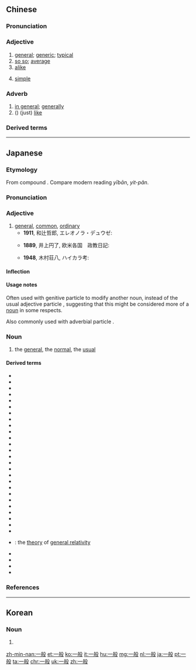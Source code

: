==Chinese==
{{zh-forms}}

===Pronunciation===
{{zh-pron
|m=一bān
|ma=zh-yìbān.ogg
|c=jat1 bun1
|h=pfs=yit-pân
|mn=it-poaⁿ/xm,qz,zz:it-pan/xm,qz,zz:chi̍t-poaⁿ
|cat=a
}}

===Adjective===
{{zh-adj}}

# [[general]]; [[generic]]; [[typical]]
# [[so so]]; [[average]]
# [[alike]]
# {{lb|zh|grammar|tense}} [[simple]]

===Adverb===
{{zh-adv}}

# [[in general]]; [[generally]]
# ({{zh-l|像}}) (just) [[like]]
#: {{zh-x|'''像''' 風 '''一般''' 自由|free '''as''' the wind}}

===Derived terms===
{{zh-der|一般化|一般見識|一般來說|一般現在時|一般性}}

{{zh-cat|Beginning}}

----

==Japanese==
{{ja-kanjitab|いつ|はん|k1=いっ|k2=ぱん|yomi=o}}

===Etymology===
From {{etyl|ltc|ja|sort=いっぱん}} compound {{m|zh|一般|tr=ʔjit pan|lit=one + sort, manner, kind||ordinary, common, general}}.  Compare modern {{etyl|cmn|-}} reading ''yībān'', {{etyl|hak|-}} ''yit-pân''.

===Pronunciation===
{{ja-pron|yomi=kanon|いっぱん|acc=0|acc_ref=DJR}}

===Adjective===
{{ja-adj|infl=na|いっぱん}}

# [[general]], [[common]], [[ordinary]]
#* '''1911''', 和辻哲郎, エレオノラ・デュウゼ:
#*: {{ja-usex|デュウゼは'''一般'''の女優の持っている技能を持っていない。|デュウゼ は '''いっぱん''' の じょゆう の もって いる ぎのう を もって いない。|Duse does not have the same ability as the ordinary actress.}}
#* '''1889''', 井上円了, 欧米各国　政教日記:
#*: {{ja-usex|すなわち、第一に、西洋人は'''一般'''に旅行を好むこと。|すなわち、 だい.いち に、 せいようじん は '''いっぱん''' に りょこう を このむ こと。|Namely, it's that first of all westerners generally enjoy travelling.}}
#* '''1948''', 木村荘八, ハイカラ考:
#*: {{ja-usex|「広告文」には、余り'''一般'''にわからない字や言葉は使わないものである。|「こうこくぶん」 に は、 あまり '''いっぱん''' に わからない じ や ことば は つかわない もの で ある。|The language of advertising tends not to use things like words or characters that are not generally understood.}}

====Inflection====
{{ja-na|いっぱん}}

====Usage notes====
Often used with genitive particle {{ja-r|の}} to modify another noun, instead of the usual adjective particle {{ja-r|な}}, suggesting that this might be considered more of a [[noun]] in some respects.

Also commonly used with adverbial particle {{ja-r|に}}.

===Noun===
{{ja-noun|いっぱん}}

# the [[general]], the [[normal]], the [[usual]]

====Derived terms====
{{der-top}}
* {{l|ja|一般的}}
* {{l|ja|一般人}}
* {{l|ja|一般性}}
* {{l|ja|一般生活}}
* {{l|ja|一般化}}
* {{l|ja|一般会計}}
* {{l|ja|一般概念}}
* {{l|ja|一般官庁}}
* {{l|ja|一般職}}
* {{l|ja|一般教育}}
* {{l|ja|一般教養}}
* {{l|ja|一般教書}}
* {{l|ja|一般歳出}}
* {{l|ja|一般式}}
* {{l|ja|一般社会}}
* {{l|ja|一般消費税}}
* {{l|ja|一般席}}
* {{l|ja|一般大衆}}
* {{l|ja|一般投票}}
* {{l|ja|一般法}}
* {{l|ja|一般幕僚}}
* {{l|ja|一般名}}
* {{l|ja|一般論}}
* {{l|ja|一般意志}}
* {{l|ja|一般角}}
* {{l|ja|一般均衡理論}}
* {{ja-r|一般相対性理論|いっぱん そうてい せいりろん}}: the [[theory]] of [[general relativity]]
* {{l|ja|一般質問}}
* {{l|ja|一般命令演算機構}}
* {{l|ja|関税貿易一般協定}}
* {{l|ja|意識一般}}
{{der-bottom}}

===References===
<references/>

----

==Korean==
{{ko-hanjatab}}

===Noun===
{{ko-noun|hangeul=일반}}

# {{hanja form of|일반|general}}

[[zh-min-nan:一般]]
[[et:一般]]
[[ko:一般]]
[[it:一般]]
[[hu:一般]]
[[mg:一般]]
[[nl:一般]]
[[ja:一般]]
[[pt:一般]]
[[ta:一般]]
[[chr:一般]]
[[uk:一般]]
[[zh:一般]]